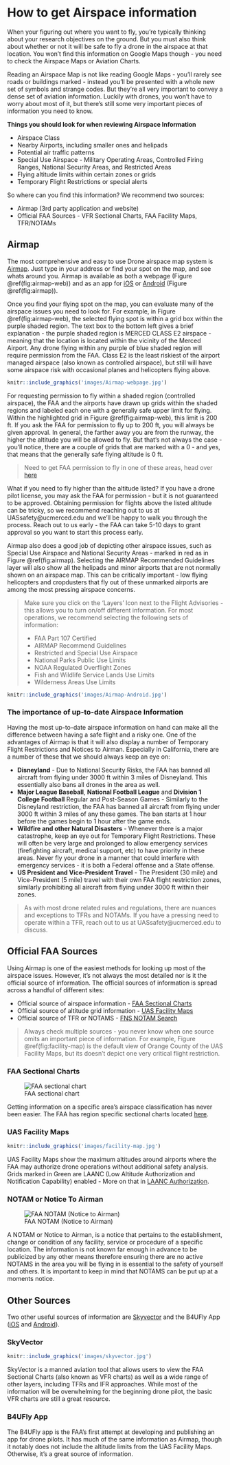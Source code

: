 # How to get Airspace information {#ch-airspace-info}

When your figuring out where you want to fly, you're typically thinking about your research objectives on the ground.  But you must also think about whether or not it will be safe to fly a drone in the airspace at that location.  You won't find this information on Google Maps though - you need to check the Airspace Maps or Aviation Charts.

Reading an Airspace Map is not like reading Google Maps - you'll rarely see roads or buildings marked - instead you'll be presented with a whole new set of symbols and strange codes.  But they're all very important to convey a dense set of aviation information.  Luckily with drones, you won't have to worry about most of it, but there's still some very important pieces of information you need to know.

**Things you should look for when reviewing Airspace Information**

- Airspace Class
- Nearby Airports, including smaller ones and helipads
- Potential air traffic patterns
- Special Use Airspace - Military Operating Areas, Controlled Firing Ranges, National Security Areas, and Restricted Areas
- Flying altitude limits within certain zones or grids
- Temporary Flight Restrictions or special alerts

So where can you find this information?  We recommend two sources:

- Airmap (3rd party application and website)
- Official FAA Sources - VFR Sectional Charts, FAA Facility Maps, TFR/NOTAMs



## Airmap 

The most comprehensive and easy to use Drone airspace map system is [Airmap](https://app.airmap.com/).  Just type in your address or find your spot on the map, and see whats around you.  Airmap is available as both a webpage (Figure \@ref(fig:airmap-web)) and as an app for [iOS](https://apps.apple.com/us/app/airmap-for-drones/id1042824733) or [Android](https://play.google.com/store/apps/details?id=com.airmap.airmap&hl=en_US) (Figure \@ref(fig:airmap)).  

Once you find your flying spot on the map, you can evaluate many of the airspace issues you need to look for.  For example, in Figure \@ref(fig:airmap-web), the selected flying spot is within a grid box within the purple shaded region. 
The text box to the bottom left gives a brief explanation - the purple shaded region is MERCED CLASS E2 airspace - meaning that the location is located within the vicinity of the Merced Airport.  Any drone flying within any purple of blue shaded region will require permission from the FAA.  Class E2 is the least riskiest of the airport managed airspace (also known as controlled airspace), but still will have some airspace risk with occasional planes and helicopters flying above. 

```r
knitr::include_graphics('images/Airmap-webpage.jpg')
```

For requesting permission to fly within a shaded region (controlled airspace), the FAA and the airports have drawn up grids within the shaded regions and labeled each one with a generally safe upper limit for flying.  Within the highlighted grid in Figure \@ref(fig:airmap-web), this limit is 200 ft.  If you ask the FAA for permission to fly up to 200 ft, you will always be given approval.  In general, the farther away you are from the runway, the higher the altitude you will be allowed to fly.  But that's not always the case - you'll notice, there are a couple of grids that are marked with a 0 - and yes, that means that the generally safe flying altitude is 0 ft.  

> Need to get FAA permission to fly in one of these areas, head over [here](#ch-LAANC)

What if you need to fly higher than the altitude listed?  If you have a drone pilot license, you may ask the FAA for permission - but it is not guaranteed to be approved.  Obtaining permission for flights above the listed altitude can be tricky, so we recommend reaching out to us at UASsafety@ucmerced.edu and we'll be happy to walk you through the process.  Reach out to us early - the FAA can take 5-10 days to grant approval so you want to start this process early.

Airmap also does a good job of depicting other airspace issues, such as Special Use Airspace and National Security Areas - marked in red as in Figure \@ref(fig:airmap).  Selecting the AIRMAP Recommended Guidelines layer will also show all the helipads and minor airports that are not normally shown on an airspace map.  This can be critically important - low flying helicopters and cropdusters that fly out of these unmarked airports are among the most pressing airspace concerns. 

> Make sure you click on the 'Layers' Icon next to the Flight Advisories - this allows you to turn on/off different information.  For most operations, we recommend selecting the following sets of information:
>
> - FAA Part 107 Certified
> - AIRMAP Recommend Guidelines
> - Restricted and Special Use Airspace
> - National Parks Public Use Limits
> - NOAA Regulated Overflight Zones
> - Fish and Wildlife Service Lands Use Limits
> - Wilderness Areas Use Limits

```r
knitr::include_graphics('images/Airmap-Android.jpg')
```


### The importance of up-to-date Airspace Information

Having the most up-to-date airspace information on hand can make all the difference between having a safe flight and a risky one.  One of the advantages of Airmap is that it will also display a number of Temporary Flight Restrictions and Notices to Airman.  Especially in California, there are a number of these that we should always keep an eye on:

- **Disneyland** - Due to National Security Risks, the FAA has banned all aircraft from flying under 3000 ft within 3 miles of Disneyland.  This essentially also bans all drones in the area as well.    
- **Major League Baseball**, **National Football League** and **Division 1 College Football** Regular and Post-Season Games - Similarly to the Disneyland restriction, the FAA has banned all aircraft from flying under 3000 ft within 3 miles of any these games.  The ban starts at 1 hour before the games begin to 1 hour after the game ends.  
- **Wildfire and other Natural Disasters** - Whenever there is a major catastrophe, keep an eye out for Temporary Flight Restrictions.  These will often be very large and prolonged to allow emergency services (firefighting aircraft, medical support, etc) to have priority in these areas.  Never fly your drone in a manner that could interfere with emergency services - it is both a Federal offense and a State offense.  
- **US President and Vice-President Travel** - The President (30 mile) and Vice-President (5 mile) travel with their own FAA flight restriction zones, similarly prohibiting all aircraft from flying under 3000 ft within their zones.  

>As with most drone related rules and regulations, there are nuances and exceptions to TFRs and NOTAMs.  If you have a pressing need to operate within a TFR, reach out to us at UASsafety@ucmerced.edu to discuss.


## Official FAA Sources 

Using Airmap is one of the easiest methods for looking up most of the airspace issues.  However, it's not always the most detailed nor is it the official source of information.  The official sources of information is spread across a handful of different sites:

- Official source of airspace information - [FAA Sectional Charts](https://www.faa.gov/air_traffic/flight_info/aeronav/digital_products/vfr/)
- Official source of altitude grid information - [UAS Facility Maps](https://faa.maps.arcgis.com/apps/webappviewer/index.html?id=9c2e4406710048e19806ebf6a06754ad)
- Official source of TFR or NOTAMS - [FNS NOTAM Search](https://notams.aim.faa.gov/notamSearch/nsapp.html#/)

>Always check multiple sources - you never know when one source omits an important piece of information.  For example, Figure \@ref(fig:facility-map) is the default view of Orange County of the UAS Facility Maps, but its doesn't depict one very critical flight restriction.

### FAA Sectional Charts

![FAA sectional chart](images\FAA-VFR.png)

Getting information on a specific area's airspace classification has never been easier. The FAA has region specific sectional charts located [here](https://www.faa.gov/air_traffic/flight_info/aeronav/digital_products/vfr/). 

### UAS Facility Maps

```r
knitr::include_graphics('images/facility-map.jpg')
```

UAS Facility Maps show the maximum altitudes around airports where the FAA may authorize drone operations without additional safety analysis.  Grids marked in Green are LAANC (Low Altitude Authorization and Notification Capability) enabled - More on that in [LAANC Authorization](#ch-LAANC).

### NOTAM or Notice To Airman

![FAA NOTAM (Notice to Airman)](images\FAA-Notam.png) 

A NOTAM or Notice to Airman, is a notice that pertains to the establishment, change or condition of any facility, service or procedure of a specific location. The information is not known far enough in advance to be publicized by any other means therefore ensuring there are no active NOTAMS in the area you will be flying in is essential to the safety of yourself and others. It is important to keep in mind that NOTAMS can be put up at a moments notice.


## Other Sources

Two other useful sources of information are [Skyvector](https://skyvector.com/) and the B4UFly App ([iOS](https://apps.apple.com/us/app/b4ufly/id992427109) and [Android](https://play.google.com/store/apps/details?id=gov.faa.b4ufly2&hl=en)).

### SkyVector

```r
knitr::include_graphics('images/skyvector.jpg')
```

SkyVector is a manned aviation tool that allows users to view the FAA Sectional Charts (also known as VFR charts) as well as a wide range of other layers, including TFRs and IFR approaches.  While most of the information will be overwhelming for the beginning drone pilot, the basic VFR charts are still a great resource.

### B4UFly App

The B4UFly app is the FAA's first attempt at developing and publishing an app for drone pilots.  It has much of the same information as Airmap, though it notably does not include the altitude limits from the UAS Facility Maps.  Otherwise, it's a great source of information.
